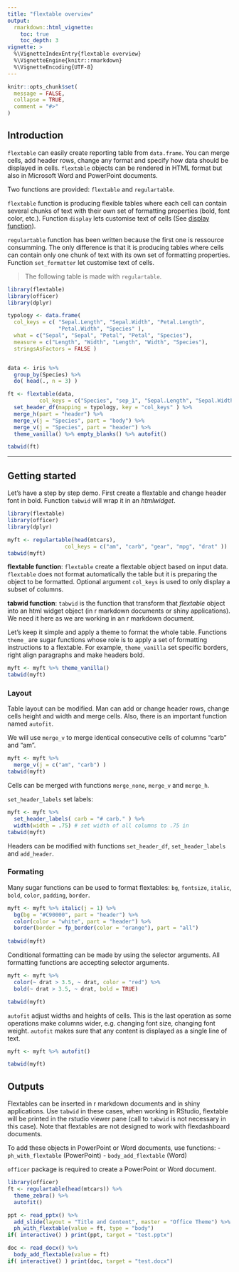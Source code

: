 ```yaml
---
title: "flextable overview"
output: 
  rmarkdown::html_vignette:
    toc: true 
    toc_depth: 3
vignette: >
  %\VignetteIndexEntry{flextable overview}
  %\VignetteEngine{knitr::rmarkdown}
  %\VignetteEncoding{UTF-8}
---
```



```r
knitr::opts_chunk$set(
  message = FALSE,
  collapse = TRUE,
  comment = "#>"
)
```

## Introduction 

`flextable` can easily create reporting table from `data.frame`. You can merge cells, add header rows, change any format and specify how data should be displayed in cells. `flextable` objects can be rendered in HTML format but also in Microsoft Word and PowerPoint documents.

Two functions are provided: `flextable` and `regulartable`.

`flextable` function is producing flexible tables where each cell can contain 
several chunks of text with their own set of formatting properties 
(bold, font color, etc.). Function `display` lets customise text of cells (See 
[display function](format.html#display-function)).


`regulartable` function has been written because the first one is ressource 
consumming. The only difference is that it is producing tables where cells 
can contain only one chunk of text with its own set of formatting properties.
Function `set_formatter` let customise text of cells.

> The following table is made with `regulartable`.

```r
library(flextable)
library(officer)
library(dplyr)

typology <- data.frame(
  col_keys = c( "Sepal.Length", "Sepal.Width", "Petal.Length",
                "Petal.Width", "Species" ),
  what = c("Sepal", "Sepal", "Petal", "Petal", "Species"),
  measure = c("Length", "Width", "Length", "Width", "Species"),
  stringsAsFactors = FALSE )


data <- iris %>% 
  group_by(Species) %>% 
  do( head(., n = 3) )

ft <- flextable(data, 
          col_keys = c("Species", "sep_1", "Sepal.Length", "Sepal.Width", "sep_2",  "Petal.Length", "Petal.Width" ) ) %>% 
  set_header_df(mapping = typology, key = "col_keys" ) %>% 
  merge_h(part = "header") %>% 
  merge_v(j = "Species", part = "body") %>% 
  merge_v(j = "Species", part = "header") %>% 
  theme_vanilla() %>% empty_blanks() %>% autofit() 

tabwid(ft)
```

---


## Getting started

Let's have a step by step demo. First create a flextable and change header font in bold. Function `tabwid` will wrap it in an *htmlwidget*.

```r
library(flextable)
library(officer)
library(dplyr)

myft <- regulartable(head(mtcars), 
                  col_keys = c("am", "carb", "gear", "mpg", "drat" ))
tabwid(myft)
```

**flextable function**: `flextable` create a flextable object based on input data. `flextable` does not format automatically the table but it is preparing the object to be formatted. Optional argument `col_keys` is used to only display a subset of columns. 

**tabwid function**: `tabwid` is the function that transform that *flextable* object into an html widget object (in r markdown documents or shiny applications). We need it here as we are working in an r markdown document.

Let's keep it simple and apply a theme to format the whole table. Functions `theme_` are sugar functions whose role is to apply a set of formatting instructions to a flextable. For example, `theme_vanilla` set specific borders, right align paragraphs and make headers bold. 

```r
myft <- myft %>% theme_vanilla()
tabwid(myft)
```

### Layout

Table layout can be modified. Man can add or change header rows, change cells height and width and merge cells. Also, there is an important function named `autofit`.

We will use `merge_v` to merge identical consecutive cells of 
columns "carb" and "am".

```r
myft <- myft %>%
  merge_v(j = c("am", "carb") )
tabwid(myft)
```

Cells can be merged with functions `merge_none`, `merge_v` and `merge_h`.

`set_header_labels` set labels:

```r
myft <- myft %>%
  set_header_labels( carb = "# carb." ) %>% 
  width(width = .75) # set width of all columns to .75 in
tabwid(myft)
```

Headers can be modified with functions `set_header_df`, `set_header_labels` and `add_header`.


### Formating

Many sugar functions can be used to format flextables: `bg`, `fontsize`, `italic`, `bold`, `color`, `padding`, `border`. 

```r
myft <- myft %>% italic(j = 1) %>% 
  bg(bg = "#C90000", part = "header") %>% 
  color(color = "white", part = "header") %>% 
  border(border = fp_border(color = "orange"), part = "all")
  
tabwid(myft)
```

Conditional formatting can be made by using the selector arguments. All formatting functions are accepting selector arguments. 

```r
myft <- myft %>% 
  color(~ drat > 3.5, ~ drat, color = "red") %>% 
  bold(~ drat > 3.5, ~ drat, bold = TRUE) 

tabwid(myft)
```


`autofit` adjust widths and heights of cells. This is the last operation as some operations make columns wider, e.g. changing font size, changing font weight. `autofit` makes sure that any content is displayed as a single line of text.

```r
myft <- myft %>% autofit()

tabwid(myft)
```


## Outputs

Flextables can be inserted in r markdown documents and in shiny applications. Use `tabwid` in these cases, when working in RStudio, flextable will be printed in the rstudio viewer pane (call to `tabwid` is not necessary in this case). Note that flextables are not designed to work with flexdashboard documents.

To add these objects in PowerPoint or Word documents, use functions:
- `ph_with_flextable` (PowerPoint)
- `body_add_flextable` (Word)

`officer` package is required to create a PowerPoint or Word document.

```r
library(officer)
ft <- regulartable(head(mtcars)) %>% 
  theme_zebra() %>% 
  autofit()

ppt <- read_pptx() %>% 
  add_slide(layout = "Title and Content", master = "Office Theme") %>% 
  ph_with_flextable(value = ft, type = "body") 
if( interactive() ) print(ppt, target = "test.pptx")

doc <- read_docx() %>% 
  body_add_flextable(value = ft)
if( interactive() ) print(doc, target = "test.docx")
```


